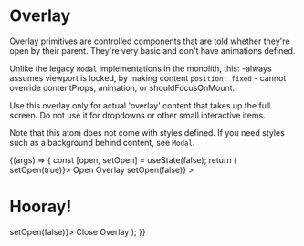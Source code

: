 

<Meta title="Atoms/Overlay" component={Overlay} />

# Overlay

<StoryStatus status="stable" />

Overlay primitives are controlled components that are told whether
they're open by their parent. They're very basic and
don't have animations defined.

Unlike the legacy `Modal` implementations in the monolith, this: -always
assumes viewport is locked, by making content `position: fixed` - cannot override
contentProps, animation, or shouldFocusOnMount.

Use this overlay only for actual 'overlay' content that takes
up the full screen. Do not use it for dropdowns or other small
interactive items.

Note that this atom does not come with styles defined. If you need styles such as
a background behind content, see `Modal`.

<Canvas>
  <Story name="Overlay">
    {(args) => {
      const [open, setOpen] = useState(false);
      return (
        <React.Fragment>
          <ButtonDeprecated onClick={() => setOpen(true)}>
            Open Overlay
          </ButtonDeprecated>
          <Container>
            <Overlay
              {...args}
              clickOutsideCloses
              isOpen={open}
              onRequestClose={() => setOpen(false)}
            >
              <Container>
                <h1>Hooray!</h1>
                <ButtonDeprecated onClick={() => setOpen(false)}>
                  Close Overlay
                </ButtonDeprecated>
              </Container>
            </Overlay>
          </Container>
        </React.Fragment>
      );
    }}
  </Story>
</Canvas>

<Props story="Overlay" />
